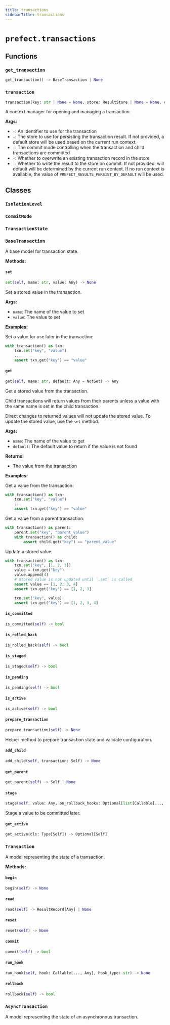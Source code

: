 ```yaml
---
title: transactions
sidebarTitle: transactions
---
```


# `prefect.transactions`

## Functions

### `get_transaction` <sup><a href="https://github.com/PrefectHQ/prefect/blob/main/src/prefect/transactions.py#L643" target="_blank"><Icon icon="github" size="14" /></a></sup>

```python
get_transaction() -> BaseTransaction | None
```

### `transaction` <sup><a href="https://github.com/PrefectHQ/prefect/blob/main/src/prefect/transactions.py#L648" target="_blank"><Icon icon="github" size="14" /></a></sup>

```python
transaction(key: str | None = None, store: ResultStore | None = None, commit_mode: CommitMode | None = None, isolation_level: IsolationLevel | None = None, overwrite: bool = False, write_on_commit: bool = True, logger: logging.Logger | LoggingAdapter | None = None) -> Generator[Transaction, None, None]
```


A context manager for opening and managing a transaction.

**Args:**
- `-`: An identifier to use for the transaction
- `-`: The store to use for persisting the transaction result. If not provided,
a default store will be used based on the current run context.
- `-`: The commit mode controlling when the transaction and
child transactions are committed
- `-`: Whether to overwrite an existing transaction record in the store
- `-`: Whether to write the result to the store on commit. If not provided,
will default will be determined by the current run context. If no run context is
available, the value of `PREFECT_RESULTS_PERSIST_BY_DEFAULT` will be used.


## Classes

### `IsolationLevel` <sup><a href="https://github.com/PrefectHQ/prefect/blob/main/src/prefect/transactions.py#L48" target="_blank"><Icon icon="github" size="14" /></a></sup>

### `CommitMode` <sup><a href="https://github.com/PrefectHQ/prefect/blob/main/src/prefect/transactions.py#L53" target="_blank"><Icon icon="github" size="14" /></a></sup>

### `TransactionState` <sup><a href="https://github.com/PrefectHQ/prefect/blob/main/src/prefect/transactions.py#L59" target="_blank"><Icon icon="github" size="14" /></a></sup>

### `BaseTransaction` <sup><a href="https://github.com/PrefectHQ/prefect/blob/main/src/prefect/transactions.py#L67" target="_blank"><Icon icon="github" size="14" /></a></sup>


A base model for transaction state.


**Methods:**

#### `set` <sup><a href="https://github.com/PrefectHQ/prefect/blob/main/src/prefect/transactions.py#L89" target="_blank"><Icon icon="github" size="14" /></a></sup>

```python
set(self, name: str, value: Any) -> None
```

Set a stored value in the transaction.

**Args:**
- `name`: The name of the value to set
- `value`: The value to set

**Examples:**

Set a value for use later in the transaction:
```python
with transaction() as txn:
    txn.set("key", "value")
    ...
    assert txn.get("key") == "value"
```


#### `get` <sup><a href="https://github.com/PrefectHQ/prefect/blob/main/src/prefect/transactions.py#L108" target="_blank"><Icon icon="github" size="14" /></a></sup>

```python
get(self, name: str, default: Any = NotSet) -> Any
```

Get a stored value from the transaction.

Child transactions will return values from their parents unless a value with
the same name is set in the child transaction.

Direct changes to returned values will not update the stored value. To update the
stored value, use the `set` method.

**Args:**
- `name`: The name of the value to get
- `default`: The default value to return if the value is not found

**Returns:**
- The value from the transaction

**Examples:**

Get a value from the transaction:
```python
with transaction() as txn:
    txn.set("key", "value")
    ...
    assert txn.get("key") == "value"
```

Get a value from a parent transaction:
```python
with transaction() as parent:
    parent.set("key", "parent_value")
    with transaction() as child:
        assert child.get("key") == "parent_value"
```

Update a stored value:
```python
with transaction() as txn:
    txn.set("key", [1, 2, 3])
    value = txn.get("key")
    value.append(4)
    # Stored value is not updated until `.set` is called
    assert value == [1, 2, 3, 4]
    assert txn.get("key") == [1, 2, 3]

    txn.set("key", value)
    assert txn.get("key") == [1, 2, 3, 4]
```


#### `is_committed` <sup><a href="https://github.com/PrefectHQ/prefect/blob/main/src/prefect/transactions.py#L170" target="_blank"><Icon icon="github" size="14" /></a></sup>

```python
is_committed(self) -> bool
```

#### `is_rolled_back` <sup><a href="https://github.com/PrefectHQ/prefect/blob/main/src/prefect/transactions.py#L173" target="_blank"><Icon icon="github" size="14" /></a></sup>

```python
is_rolled_back(self) -> bool
```

#### `is_staged` <sup><a href="https://github.com/PrefectHQ/prefect/blob/main/src/prefect/transactions.py#L176" target="_blank"><Icon icon="github" size="14" /></a></sup>

```python
is_staged(self) -> bool
```

#### `is_pending` <sup><a href="https://github.com/PrefectHQ/prefect/blob/main/src/prefect/transactions.py#L179" target="_blank"><Icon icon="github" size="14" /></a></sup>

```python
is_pending(self) -> bool
```

#### `is_active` <sup><a href="https://github.com/PrefectHQ/prefect/blob/main/src/prefect/transactions.py#L182" target="_blank"><Icon icon="github" size="14" /></a></sup>

```python
is_active(self) -> bool
```

#### `prepare_transaction` <sup><a href="https://github.com/PrefectHQ/prefect/blob/main/src/prefect/transactions.py#L185" target="_blank"><Icon icon="github" size="14" /></a></sup>

```python
prepare_transaction(self) -> None
```

Helper method to prepare transaction state and validate configuration.


#### `add_child` <sup><a href="https://github.com/PrefectHQ/prefect/blob/main/src/prefect/transactions.py#L216" target="_blank"><Icon icon="github" size="14" /></a></sup>

```python
add_child(self, transaction: Self) -> None
```

#### `get_parent` <sup><a href="https://github.com/PrefectHQ/prefect/blob/main/src/prefect/transactions.py#L219" target="_blank"><Icon icon="github" size="14" /></a></sup>

```python
get_parent(self) -> Self | None
```

#### `stage` <sup><a href="https://github.com/PrefectHQ/prefect/blob/main/src/prefect/transactions.py#L230" target="_blank"><Icon icon="github" size="14" /></a></sup>

```python
stage(self, value: Any, on_rollback_hooks: Optional[list[Callable[..., Any]]] = None, on_commit_hooks: Optional[list[Callable[..., Any]]] = None) -> None
```

Stage a value to be committed later.


#### `get_active` <sup><a href="https://github.com/PrefectHQ/prefect/blob/main/src/prefect/transactions.py#L249" target="_blank"><Icon icon="github" size="14" /></a></sup>

```python
get_active(cls: Type[Self]) -> Optional[Self]
```

### `Transaction` <sup><a href="https://github.com/PrefectHQ/prefect/blob/main/src/prefect/transactions.py#L253" target="_blank"><Icon icon="github" size="14" /></a></sup>


A model representing the state of a transaction.


**Methods:**

#### `begin` <sup><a href="https://github.com/PrefectHQ/prefect/blob/main/src/prefect/transactions.py#L293" target="_blank"><Icon icon="github" size="14" /></a></sup>

```python
begin(self) -> None
```

#### `read` <sup><a href="https://github.com/PrefectHQ/prefect/blob/main/src/prefect/transactions.py#L309" target="_blank"><Icon icon="github" size="14" /></a></sup>

```python
read(self) -> ResultRecord[Any] | None
```

#### `reset` <sup><a href="https://github.com/PrefectHQ/prefect/blob/main/src/prefect/transactions.py#L314" target="_blank"><Icon icon="github" size="14" /></a></sup>

```python
reset(self) -> None
```

#### `commit` <sup><a href="https://github.com/PrefectHQ/prefect/blob/main/src/prefect/transactions.py#L329" target="_blank"><Icon icon="github" size="14" /></a></sup>

```python
commit(self) -> bool
```

#### `run_hook` <sup><a href="https://github.com/PrefectHQ/prefect/blob/main/src/prefect/transactions.py#L383" target="_blank"><Icon icon="github" size="14" /></a></sup>

```python
run_hook(self, hook: Callable[..., Any], hook_type: str) -> None
```

#### `rollback` <sup><a href="https://github.com/PrefectHQ/prefect/blob/main/src/prefect/transactions.py#L408" target="_blank"><Icon icon="github" size="14" /></a></sup>

```python
rollback(self) -> bool
```

### `AsyncTransaction` <sup><a href="https://github.com/PrefectHQ/prefect/blob/main/src/prefect/transactions.py#L442" target="_blank"><Icon icon="github" size="14" /></a></sup>


A model representing the state of an asynchronous transaction.

